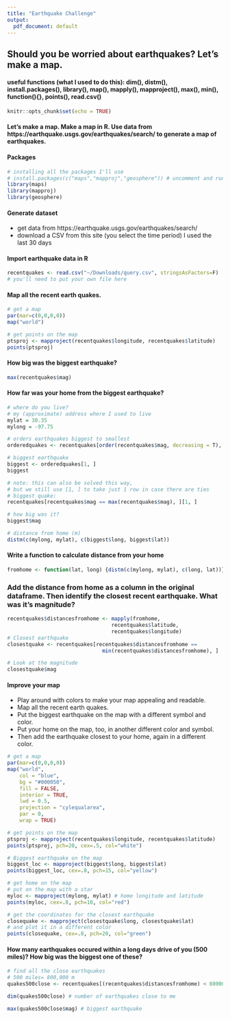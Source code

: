 ```yaml
---
title: "Earthquake Challenge"
output:
  pdf_document: default
---
```


## Should you be worried about earthquakes? Let's make a map.
#### useful functions (what I used to do this): dim(), distm(), install.packages(), library(), map(), mapply(), mapproject(), max(), min(), function(){}, points(), read.csv()

```r
knitr::opts_chunk$set(echo = TRUE)
```

#### Let's make a map. Make a map in R. Use data from https://earthquake.usgs.gov/earthquakes/search/ to generate a map of earthquakes.
#### Packages
```r
# installing all the packages I'll use
# install.packages(c("maps","mapproj","geosphere")) # uncomment and run once
library(maps)
library(mapproj)
library(geosphere)
```
#### Generate dataset
- get data from https://earthquake.usgs.gov/earthquakes/search/
- download a CSV from this site (you select the time period) I used the last 30 days

#### Import earthquake data in R
```r
recentquakes <- read.csv("~/Downloads/query.csv", stringsAsFactors=F)
# you'll need to put your own file here
```

#### Map all the recent earth quakes. 
```r
# get a map
par(mar=c(0,0,0,0))
map("world")

# get points on the map
ptsproj <- mapproject(recentquakes$longitude, recentquakes$latitude)
points(ptsproj)
```

#### How big was the biggest earthquake?
```r
max(recentquakes$mag)
```

#### How far was your home from the biggest earthquake? 
```r
# where do you live?
# my (approximate) address where I used to live
mylat = 30.35
mylong = -97.75

# orders earthquakes biggest to smallest
orderedquakes <- recentquakes[order(recentquakes$mag, decreasing = T), ]

# biggest earthquake
biggest <- orderedquakes[1, ]
biggest

# note: this can also be solved this way, 
# but we still use [1, ] to take just 1 row in case there are ties
# biggest quake:
recentquakes[recentquakes$mag == max(recentquakes$mag), ][1, ]

# how big was it?
biggest$mag

# distance from home (m)
distm(c(mylong, mylat), c(biggest$long, biggest$lat))
```

#### Write a function to calculate distance from your home
```r
fromhome <- function(lat, long) {distm(c(mylong, mylat), c(long, lat))}
```

### Add the distance from home as a column in the original dataframe. Then identify the closest recent earthquake. What was it's magnitude?
```r
recentquakes$distancesfromhome <- mapply(fromhome,
                                  recentquakes$latitude,
                                  recentquakes$longitude)
# Closest earthquake
closestquake <- recentquakes[recentquakes$distancesfromhome ==
                               min(recentquakes$distancesfromhome), ]

# Look at the magnitude
closestquake$mag
```


#### Improve your map
- Play around with colors to make your map appealing and readable. 
- Map all the recent earth quakes.
- Put the biggest earthquake on the map with a different symbol and color.
- Put your home on the map, too, in another different color and symbol.
- Then add the earthquake closest to your home, again in a different color.
```r
# get a map
par(mar=c(0,0,0,0))
map("world", 
    col = "blue", 
    bg = "#000050", 
    fill = FALSE, 
    interior = TRUE, 
    lwd = 0.5, 
    projection = "cylequalarea", 
    par = 0, 
    wrap = TRUE)

# get points on the map
ptsproj <- mapproject(recentquakes$longitude, recentquakes$latitude)
points(ptsproj, pch=20, cex=.5, col="white")

# Biggest earthquake on the map
biggest_loc <- mapproject(biggest$long, biggest$lat)
points(biggest_loc, cex=.8, pch=15, col="yellow")

# get home on the map
# put on the map with a star
myloc <- mapproject(mylong, mylat) # home longitude and latitude
points(myloc, cex=.8, pch=10, col="red")

# get the coordinates for the closest earthquake
closequake <- mapproject(closestquake$long, closestquake$lat)
# and plot it in a different color
points(closequake, cex=.8, pch=20, col="green")
```

#### How many earthquakes occured within a long days drive of you (500 miles)? How big was the biggest one of these?
```r
# find all the close earthquakes
# 500 miles= 800,000 m
quakes500close <- recentquakes[(recentquakes$distancesfromhome) < 800000, ]

dim(quakes500close) # number of earthquakes close to me

max(quakes500close$mag) # biggest earthquake
```